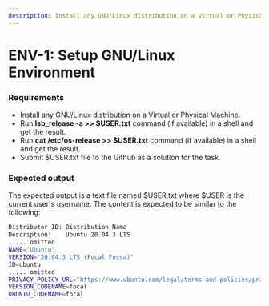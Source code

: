 ```yaml
---
description: Install any GNU/Linux distribution on a Virtual or Physical Machine.
---
```


# ENV-1: Setup GNU/Linux Environment

### Requirements 

- Install any GNU/Linux distribution on a Virtual or Physical Machine.
- Run **lsb_release -a \>\> $USER.txt** command (if available) in a shell and get the result.
- Run **cat /etc/os-release \>\> $USER.txt** command (if available) in a shell and get the result.
- Submit $USER.txt file to the Github as a solution for the task.

### Expected output

The expected output is a text file named \$USER.txt where \$USER is the current user's username. The content is expected to be similar to the following:

```bash
Distributor ID: Distribution Name
Description:    Ubuntu 20.04.3 LTS
..... omitted 
NAME="Ubuntu"
VERSION="20.04.3 LTS (Focal Fossa)"
ID=ubuntu
..... omitted
PRIVACY_POLICY_URL="https://www.ubuntu.com/legal/terms-and-policies/privacy-policy"
VERSION_CODENAME=focal
UBUNTU_CODENAME=focal
```
